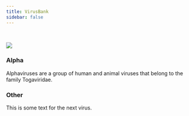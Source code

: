 ```yaml
---
title: VirusBank
sidebar: false
---
```


&nbsp;

::: {.grid}

::: {.card .g-col-4 .p-2 .rounded}
::: {.card-img-top}
[![](alpha/togaviridae.jpg)](alpha/index.qmd)
:::
::: {.card-body}
::: {.card-title }
### Alpha
:::
::: {.card-text}
Alphaviruses are a group of human and animal viruses that belong to the family Togaviridae.
:::
:::
:::

::: {.card .g-col-4 .g-col-4 .p-2}
::: {.card-img-top}
:::
::: {.card-body}
::: {.card-title }
### Other
:::
::: {.card-text}
This is some text for the next virus.
:::
:::
:::

:::
